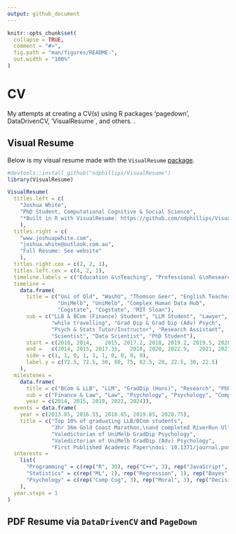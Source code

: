 ```yaml
---
output: github_document
---
```


<!-- README.md is generated from README.Rmd. Please edit that file -->

```r
knitr::opts_chunk$set(
  collapse = TRUE,
  comment = "#>",
  fig.path = "man/figures/README-",
  out.width = "100%"
)
```

# CV 

My attempts at creating a CV(s) using R packages 'pagedown', DataDrivenCV, 'VisualResume`, and others. .

<!-- badges: start -->
<!-- badges: end -->

## Visual Resume

Below is my visual resume made with the `VisualResume` [package](https://github.com/ndphillips/VisualResume).

```r
#devtools::install_github("ndphillips/VisualResume")
library(VisualResume)

VisualResume(
  titles.left = c(
    "Joshua White",
    "PhD Student, Computational Cognitive & Social Science",
    "*Built in R with VisualResume: https://github.com/ndphillips/VisualResume"
    ),
  titles.right = c(
    "www.joshuapwhite.com",
    "joshua.white@outlook.com.au", 
    "Full Resume: See website"
    ),
  titles.right.cex = c(2, 2, 1),
  titles.left.cex = c(4, 2, 1),
  timeline.labels = c("Education &\nTeaching", "Professional &\nResearch"),
  timeline = 
    data.frame(
      title = c("Uni of Qld", "WashU", "Thomson Geer", "English Teacher",
                "UniMelb", "UniMelb", "Complex Human Data Hub", 
                "Cogstate", "Cogstate", "MIT Sloan"),
      sub = c("LLB & BCom (Finance) Student", "LLM Student", "Lawyer", 
              "while travelling", "Grad Dip & Grad Dip (Adv) Psych",
              "Psych & Stats Tutor/Instructor", "Research Assistant", 
              "Scientist", "Data Scientist", "PhD Student"),
      start = c(2010, 2014,    2015, 2017.2, 2018, 2019.2, 2019.5, 2020.5, 2021.1, 2023.7),
      end =   c(2014, 2015, 2017.35,   2018, 2020, 2022.9,   2021, 2021.1, 2023.5, 2024),
      side = c(1, 1, 0, 1, 1, 1, 0, 0, 0, 0),
      label.y = c(72.5, 72.5, 30, 80, 75, 82.5, 20, 22.5, 30, 22.5)
    ),
  milestones = 
    data.frame(
      title = c("BCom & LLB", "LLM", "GradDip (Hons)", "Research", "PhD"),
      sub = c("Finance & Law", "Law", "Psychology", "Psychology", "Comp Cog Sci"),
      year = c(2014, 2015, 2019, 2022, 2024)),
  events = data.frame(
    year = c(2013.85, 2016.55, 2018.85, 2019.85, 2020.75),
    title = c("Top 10% of graduating LLB/BCom students",
              "3hr 36m Gold Coast Marathon,\nand completed RiverRun UltraMarathon",
              "Valedictorian of UniMelb GradDip Psychology",
              "Valedictorian of UniMelb GradDip (Adv) Psychology",
              "First Published Academic Paper\ndoi: 10.1371/journal.pone.0251964")),
  interests = 
    list(
      "Programming" = c(rep("R", 30), rep("C++", 3), rep("JavaScript", 5), rep("Python", 12)),
      "Statistics" = c(rep("ML", 1), rep("Regression", 1), rep("Bayes", 2)),
      "Psychology" = c(rep("Comp Cog", 3), rep("Moral", 3), rep("Decision-making", 1), rep("Social", 3))
    ),
  year.steps = 1
)
```


## PDF Resume via `DataDrivenCV` and `PageDown`
